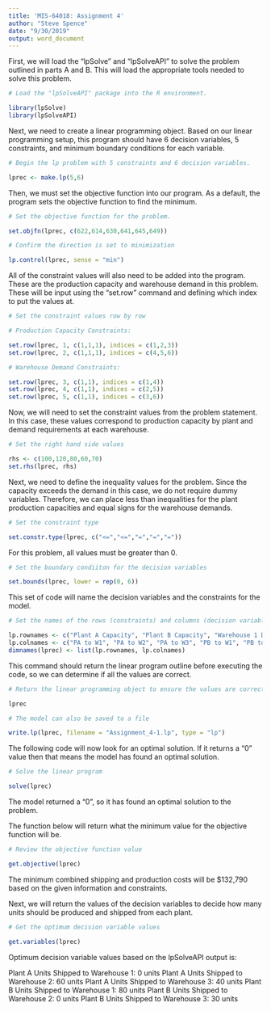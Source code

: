 ```yaml
---
title: 'MIS-64018: Assignment 4'
author: "Steve Spence"
date: "9/30/2019"
output: word_document
---
```


First, we will load the "lpSolve" and "lpSolveAPI" to solve the problem outlined in parts A and B. This will load the appropriate tools needed to solve this problem.

```r

# Load the "lpSolveAPI" package into the R environment.

library(lpSolve)
library(lpSolveAPI)

```

Next, we need to create a linear programming object. Based on our linear programming setup, this program should have 6 decision variables, 5 constraints, and minimum boundary conditions for each variable.

```r

# Begin the lp problem with 5 constraints and 6 decision variables.

lprec <- make.lp(5,6)

```

Then, we must set the objective function into our program. As a default, the program sets the objective function to find the minimum.

```r

# Set the objective function for the problem.

set.objfn(lprec, c(622,614,630,641,645,649))

# Confirm the direction is set to minimization

lp.control(lprec, sense = "min")

```

All of the constraint values will also need to be added into the program. These are the production capacity and warehouse demand in this problem. These will be input using the "set.row" command and defining which index to put the values at. 

```r

# Set the constraint values row by row

# Production Capacity Constraints:

set.row(lprec, 1, c(1,1,1), indices = c(1,2,3))
set.row(lprec, 2, c(1,1,1), indices = c(4,5,6))

# Warehouse Demand Constraints:

set.row(lprec, 3, c(1,1), indices = c(1,4))
set.row(lprec, 4, c(1,1), indices = c(2,5))
set.row(lprec, 5, c(1,1), indices = c(3,6))

```

Now, we will need to set the constraint values from the problem statement. In this case, these values correspond to production capacity by plant and demand requirements at each warehouse.

```r

# Set the right hand side values

rhs <- c(100,120,80,60,70)
set.rhs(lprec, rhs)

```

Next, we need to define the inequality values for the problem. Since the capacity exceeds the demand in this case, we do not require dummy variables. Therefore, we can place less than inequalities for the plant production capacities and equal signs for the warehouse demands.

```r

# Set the constraint type

set.constr.type(lprec, c("<=","<=","=","=","="))

```

For this problem, all values must be greater than 0.

```r

# Set the boundary condiiton for the decision variables

set.bounds(lprec, lower = rep(0, 6))

```

This set of code will name the decision variables and the constraints for the model.

```r

# Set the names of the rows (constraints) and columns (decision variables)

lp.rownames <- c("Plant A Capacity", "Plant B Capacity", "Warehouse 1 Demand", "Warehouse 2 Demand", "Warehouse 3 Demand")
lp.colnames <- c("PA to W1", "PA to W2", "PA to W3", "PB to W1", "PB to W2", "PB to W3")
dimnames(lprec) <- list(lp.rownames, lp.colnames)

```

This command should return the linear program outline before executing the code, so we can determine if all the values are correct.

```r

# Return the linear programming object to ensure the values are correct

lprec

# The model can also be saved to a file

write.lp(lprec, filename = "Assignment_4-1.lp", type = "lp")

```

The following code will now look for an optimal solution. If it returns a "0" value then that means the model has found an optimal solution.

```r

# Solve the linear program

solve(lprec)

```

The model returned a "0", so it has found an optimal solution to the problem.

The function below will return what the minimum value for the objective function will be.

```r

# Review the objective function value

get.objective(lprec)

```

The minimum combined shipping and production costs will be $132,790 based on the given information and constraints.

Next, we will return the values of the decision variables to decide how many units should be produced and shipped from each plant.

```r

# Get the optimum decision variable values

get.variables(lprec)

```

Optimum decision variable values based on the lpSolveAPI output is:

Plant A Units Shipped to Warehouse 1: 0 units
Plant A Units Shipped to Warehouse 2: 60 units
Plant A Units Shipped to Warehouse 3: 40 units
Plant B Units Shipped to Warehouse 1: 80 units
Plant B Units Shipped to Warehouse 2: 0 units
Plant B Units Shipped to Warehouse 3: 30 units




